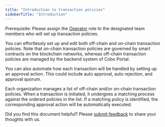 ```yaml
---
title: "Introduction to transaction policies"
sidebarTitle: "Introduction"
---
```


<Note>Prerequisite: Please assign the [Operator](/en/portal/organization/roles-and-permissions) role to the designated team members who will set up transaction policies.</Note>

You can effortlessly set up and edit both off-chain and on-chain transaction policies. Note that on-chain transaction policies are governed by smart contracts on the blockchain networks, whereas off-chain transaction policies are managed by the backend system of Cobo Portal.

You can also automate how each transaction will be handled by setting up an approval action. This could include auto approval, auto rejection, and approval quorum.

Each organization manages a list of off-chain and/or on-chain transaction policies. When a transaction is initiated, it undergoes a matching process against the ordered policies in the list. If a matching policy is identified, the corresponding approval action will be automatically executed.

<Tip>Did you find this document helpful? Please [submit feedback](https://forms.zohopublic.com/cobo/form/DocumentFeedbackForm/formperma/QvLOhxJv1_JMsJ-1dleZ8Itb_7rzN-LtgvsDdxosoVI) to share your thoughts with us.</Tip>